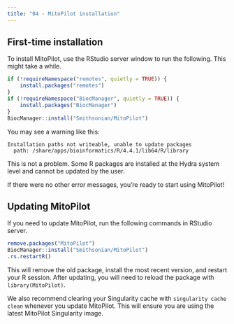 ```yaml
---
title: "04 - MitoPilot installation"
---
```


## First-time installation

To install MitoPilot, use the RStudio server window to run the following. This might take a while.

```r
if (!requireNamespace("remotes", quietly = TRUE)) {
    install.packages("remotes")
}
if (!requireNamespace("BiocManager", quietly = TRUE)) {
    install.packages("BiocManager")
}
BiocManager::install("Smithsonian/MitoPilot")
```

You may see a warning like this:

```
Installation paths not writeable, unable to update packages
  path: /share/apps/bioinformatics/R/4.4.1/lib64/R/library
```

This is not a problem. Some R packages are installed at the Hydra system level and cannot be updated by the user.

If there were no other error messages, you're ready to start using MitoPilot!

## Updating MitoPilot

If you need to update MitoPilot, run the following commands in RStudio server.

```r
remove.packages("MitoPilot")
BiocManager::install("Smithsonian/MitoPilot")
.rs.restartR()
```

This will remove the old package, install the most recent version, and restart your R session. After updating, you will need to reload the package with `library(MitoPilot)`.

We also recommend clearing your Singularity cache with `singularity cache clean` whenever you update MitoPilot. This will ensure you are using the latest MitoPilot Singularity image. 